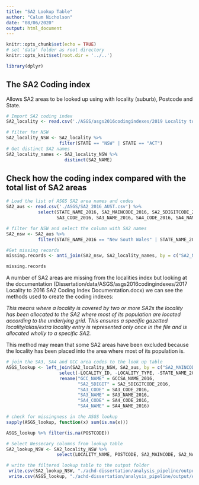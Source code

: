 ```yaml
---
title: "SA2 Lookup Table"
author: "Calum Nicholson"
date: "08/06/2020"
output: html_document
---
```


```r
knitr::opts_chunk$set(echo = TRUE)
# set 'data' folder as root directory
knitr::opts_knit$set(root.dir = '../..')

library(dplyr)
```

## The SA2 Coding index 

Allows SA2 areas to be looked up using with locality (suburb), Postcode and State.
  
``` r
# Import SA2 coding index
SA2_locality <- read.csv('./ASGS/asgs2016codingindexes/2019 Locality to 2016 SA2 Coding Index.csv')

# filter for NSW
SA2_locality_NSW <- SA2_locality %>%
                    filter(STATE == "NSW" | STATE == "ACT")
# Get distinct SA2 names
SA2_locality_names <- SA2_locality_NSW %>%
                      distinct(SA2_NAME)

```

## Check how the coding index compared with the total list of SA2 areas

``` r
# Load the list of ASGS SA2 area names and codes
SA2_aus <- read.csv('./ASGS/SA2_2016_AUST.csv') %>%
            select(STATE_NAME_2016, SA2_MAINCODE_2016, SA2_5DIGITCODE_2016, SA2_NAME_2016,
                   SA3_CODE_2016, SA3_NAME_2016, SA4_CODE_2016, SA4_NAME_2016, GCCSA_NAME_2016)

# filter for NSW and select the column with SA2 names
SA2_nsw <- SA2_aus %>%
            filter(STATE_NAME_2016 == "New South Wales" | STATE_NAME_2016 == "Australian Capital Territory")
```


``` r
#Get missing records
missing.records <- anti_join(SA2_nsw, SA2_locality_names, by = c("SA2_NAME_2016" = "SA2_NAME"))

missing.records
```


A number of SA2 areas are missing from the localities index but looking at the documentation (Dissertation/data/ASGS/asgs2016codingindexes/2017 Locality to 2016 SA2 Coding Index Documentation.docx) we can see the methods used to create the coding indexes:

_This means where a locality is covered by two or more SA2s the locality has been allocated to the SA2 where most of its population are located according to the underlying grid.  This ensures a specific gazetted locality/alias/extra locality entry is represented only once in the file and is allocated wholly to a specific SA2._

This method may mean that some SA2 areas have been excluded because the locality has been placed into the area where most of its population is.

``` r
# join the SA3, SA4 and GCC area codes to the look up table
ASGS_lookup <- left_join(SA2_locality_NSW, SA2_aus, by = c("SA2_MAINCODE" = "SA2_MAINCODE_2016")) %>%
                    select(-LOCALITY_ID, -LOCALITY_TYPE, -STATE_NAME_2016, -SA2_NAME_2016) %>%
                    rename("GCC_NAME" = GCCSA_NAME_2016,
                           "SA2_5DIGIT" = SA2_5DIGITCODE_2016,
                           "SA3_CODE" = SA3_CODE_2016,
                           "SA3_NAME" = SA3_NAME_2016,
                           "SA4_CODE" = SA4_CODE_2016,
                           "SA4_NAME" = SA4_NAME_2016)
```

``` r
# check for missingness in the ASGS lookup
sapply(ASGS_lookup, function(x) sum(is.na(x)))

ASGS_lookup %>% filter(is.na(POSTCODE))
```

``` r
# Select Nessecary columns from lookup table
SA2_lookup_NSW <- SA2_locality_NSW %>%
                   select(LOCALITY_NAME, POSTCODE, SA2_MAINCODE, SA2_NAME)

# write the filtered lookup table to the output folder
 write.csv(SA2_lookup_NSW, "./achd-dissertation/analysis_pipeline/output/sa2_lookup.csv")
 write.csv(ASGS_lookup, "./achd-dissertation/analysis_pipeline/output/ASGS_lookup.csv")

```



